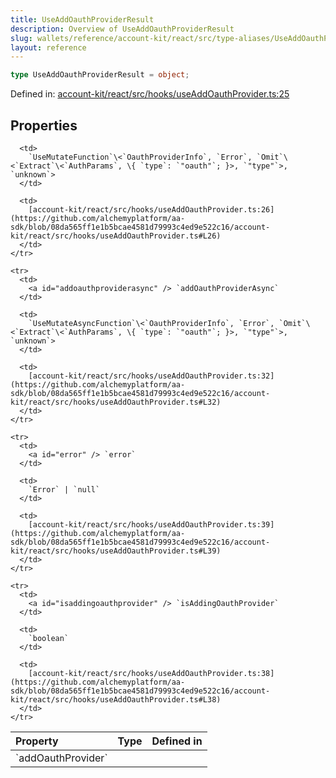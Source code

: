 ```yaml
---
title: UseAddOauthProviderResult
description: Overview of UseAddOauthProviderResult
slug: wallets/reference/account-kit/react/src/type-aliases/UseAddOauthProviderResult
layout: reference
---
```


```ts
type UseAddOauthProviderResult = object;
```

Defined in: [account-kit/react/src/hooks/useAddOauthProvider.ts:25](https://github.com/alchemyplatform/aa-sdk/blob/08da565ff1e1b5bcae4581d79993c4ed9e522c16/account-kit/react/src/hooks/useAddOauthProvider.ts#L25)

## Properties

<table>
  <thead>
    <tr>
      <th align="left">Property</th>
      <th align="left">Type</th>
      <th align="left">Defined in</th>
    </tr>
  </thead>

  <tbody>
    <tr>
      <td>
        <a id="addoauthprovider" /> `addOauthProvider`
      </td>

      <td>
        `UseMutateFunction`\<`OauthProviderInfo`, `Error`, `Omit`\<`Extract`\<`AuthParams`, \{ `type`: `"oauth"`; }>, `"type"`>, `unknown`>
      </td>

      <td>
        [account-kit/react/src/hooks/useAddOauthProvider.ts:26](https://github.com/alchemyplatform/aa-sdk/blob/08da565ff1e1b5bcae4581d79993c4ed9e522c16/account-kit/react/src/hooks/useAddOauthProvider.ts#L26)
      </td>
    </tr>

    <tr>
      <td>
        <a id="addoauthproviderasync" /> `addOauthProviderAsync`
      </td>

      <td>
        `UseMutateAsyncFunction`\<`OauthProviderInfo`, `Error`, `Omit`\<`Extract`\<`AuthParams`, \{ `type`: `"oauth"`; }>, `"type"`>, `unknown`>
      </td>

      <td>
        [account-kit/react/src/hooks/useAddOauthProvider.ts:32](https://github.com/alchemyplatform/aa-sdk/blob/08da565ff1e1b5bcae4581d79993c4ed9e522c16/account-kit/react/src/hooks/useAddOauthProvider.ts#L32)
      </td>
    </tr>

    <tr>
      <td>
        <a id="error" /> `error`
      </td>

      <td>
        `Error` | `null`
      </td>

      <td>
        [account-kit/react/src/hooks/useAddOauthProvider.ts:39](https://github.com/alchemyplatform/aa-sdk/blob/08da565ff1e1b5bcae4581d79993c4ed9e522c16/account-kit/react/src/hooks/useAddOauthProvider.ts#L39)
      </td>
    </tr>

    <tr>
      <td>
        <a id="isaddingoauthprovider" /> `isAddingOauthProvider`
      </td>

      <td>
        `boolean`
      </td>

      <td>
        [account-kit/react/src/hooks/useAddOauthProvider.ts:38](https://github.com/alchemyplatform/aa-sdk/blob/08da565ff1e1b5bcae4581d79993c4ed9e522c16/account-kit/react/src/hooks/useAddOauthProvider.ts#L38)
      </td>
    </tr>

  </tbody>
</table>
